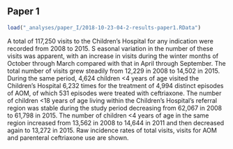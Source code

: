 ## Paper 1

```r
load("_analyses/paper_I/2018-10-23-04-2-results-paper1.RData")
```

A total of 117,250 visits to the Children’s Hospital for any indication were recorded from 2008 to 2015. S
easonal variation in the number of these visits was apparent, with an increase in visits during the winter months of October through March compared with that in April through September. 
The total number of visits grew steadily from 12,229 in 2008 to 14,502 in 2015.
During the same period, 4,624 children <4 years of age visited the Children’s Hospital 6,232 times for the treatment of 4,994 distinct episodes of AOM, of which 531 episodes were treated with ceftriaxone.
The number of children <18 years of age living within the Children’s Hospital’s referral region was stable during the study period decreasing from 62,067 in 2008 to 61,798 in 2015.
The number of children <4 years of age in the same region increased from 13,562 in 2008 to 14,644 in 2011 and then decreased again to 13,272 in 2015.
Raw incidence rates of total visits, visits for AOM and parenteral ceftriaxone use are shown.